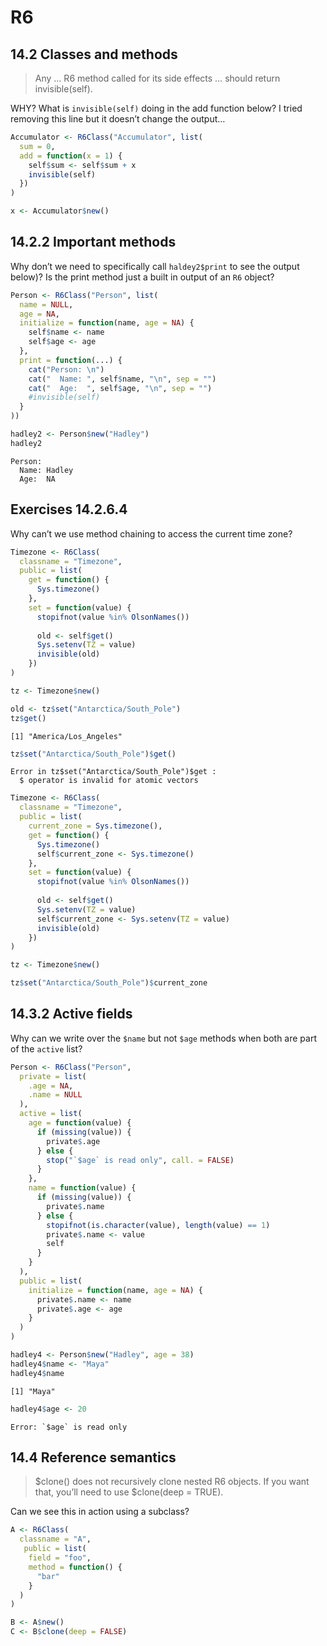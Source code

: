 # R6

## 14.2 Classes and methods {-}

:::question
> Any ... R6 method called for its side effects ... should return invisible(self).

WHY? What is `invisible(self)` doing in the add function below? I tried removing this line but it doesn't change the output...
:::

```r
Accumulator <- R6Class("Accumulator", list(
  sum = 0,
  add = function(x = 1) {
    self$sum <- self$sum + x 
    invisible(self)
  })
)

x <- Accumulator$new()
```

## 14.2.2 Important methods {-}

:::question
Why don't we need to specifically call `haldey2$print` to see the output below)? Is the print method just a built in output of an `R6` object?
:::
 
```r
Person <- R6Class("Person", list(
  name = NULL,
  age = NA,
  initialize = function(name, age = NA) {
    self$name <- name
    self$age <- age
  },
  print = function(...) {
    cat("Person: \n")
    cat("  Name: ", self$name, "\n", sep = "")
    cat("  Age:  ", self$age, "\n", sep = "")
    #invisible(self)
  }
))

hadley2 <- Person$new("Hadley")
hadley2
```

```
Person: 
  Name: Hadley
  Age:  NA
```

## Exercises 14.2.6.4 {-} 

:::question
Why can't we use method chaining to access the current time zone?
:::

```r
Timezone <- R6Class(
  classname = "Timezone", 
  public = list(
    get = function() {
      Sys.timezone()
    },
    set = function(value) {
      stopifnot(value %in% OlsonNames())
      
      old <- self$get()
      Sys.setenv(TZ = value)
      invisible(old)
    })
)

tz <- Timezone$new()

old <- tz$set("Antarctica/South_Pole")
tz$get()
```

```
[1] "America/Los_Angeles"
```

```r
tz$set("Antarctica/South_Pole")$get()
```

```
Error in tz$set("Antarctica/South_Pole")$get : 
  $ operator is invalid for atomic vectors
```

:::TODO
```r
Timezone <- R6Class(
  classname = "Timezone", 
  public = list(
    current_zone = Sys.timezone(),
    get = function() {
      Sys.timezone()
      self$current_zone <- Sys.timezone()
    },
    set = function(value) {
      stopifnot(value %in% OlsonNames())
      
      old <- self$get()
      Sys.setenv(TZ = value)
      self$current_zone <- Sys.setenv(TZ = value)
      invisible(old)
    })
)

tz <- Timezone$new()

tz$set("Antarctica/South_Pole")$current_zone
```
:::

## 14.3.2 Active fields {-}

:::question
Why can we write over the `$name` but not `$age` methods when both are part of the `active` list?
:::

```r
Person <- R6Class("Person", 
  private = list(
    .age = NA,
    .name = NULL
  ),
  active = list(
    age = function(value) {
      if (missing(value)) {
        private$.age
      } else {
        stop("`$age` is read only", call. = FALSE)
      }
    },
    name = function(value) {
      if (missing(value)) {
        private$.name
      } else {
        stopifnot(is.character(value), length(value) == 1)
        private$.name <- value
        self
      }
    }
  ),
  public = list(
    initialize = function(name, age = NA) {
      private$.name <- name
      private$.age <- age
    }
  )
)
```

```r
hadley4 <- Person$new("Hadley", age = 38)
hadley4$name <- "Maya"
hadley4$name
```

```
[1] "Maya"
```

```r
hadley4$age <- 20
```

```
Error: `$age` is read only
```

:::TODO
:::

## 14.4 Reference semantics {-}

:::question
> $clone() does not recursively clone nested R6 objects. If you want that, you’ll need to use $clone(deep = TRUE).

Can we see this in action using a subclass?
:::

:::TODO
```r
A <- R6Class(
  classname = "A",
   public = list(
    field = "foo",
    method = function() {
      "bar"
    }
  )
)

B <- A$new()
C <- B$clone(deep = FALSE)
```

:::
